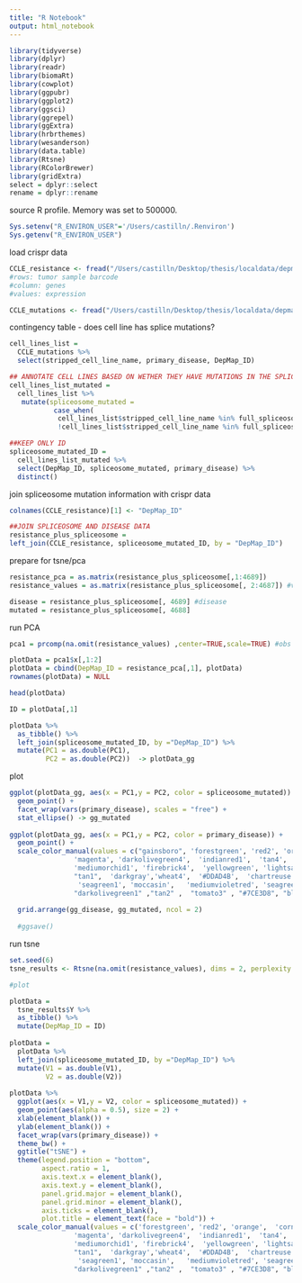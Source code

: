 ```yaml
---
title: "R Notebook"
output: html_notebook
---
```


```r
library(tidyverse)
library(dplyr)
library(readr)
library(biomaRt)
library(cowplot)
library(ggpubr)
library(ggplot2)
library(ggsci)
library(ggrepel)
library(ggExtra)
library(hrbrthemes)
library(wesanderson)
library(data.table)
library(Rtsne)
library(RColorBrewer)
library(gridExtra)
select = dplyr::select
rename = dplyr::rename
```

source R profile. Memory was set to 500000.
```r
Sys.setenv("R_ENVIRON_USER"='/Users/castilln/.Renviron')
Sys.getenv("R_ENVIRON_USER")

```
load crispr data
```r
CCLE_resistance <- fread("/Users/castilln/Desktop/thesis/localdata/depmap/primary-screen-replicate-collapsed-logfold-change.csv", header = TRUE) 
#rows: tumor sample barcode
#column: genes
#values: expression

CCLE_mutations <- fread("/Users/castilln/Desktop/thesis/localdata/depmap/CCLE_info", header = TRUE) #mutations and sample info 
```

contingency table - does cell line has splice mutations? 
```r
cell_lines_list = 
  CCLE_mutations %>% 
  select(stripped_cell_line_name, primary_disease, DepMap_ID) 

## ANNOTATE CELL LINES BASED ON WETHER THEY HAVE MUTATIONS IN THE SPLICEOSOME OR NOT
cell_lines_list_mutated = 
  cell_lines_list %>% 
   mutate(spliceosome_mutated = 
           case_when(
            cell_lines_list$stripped_cell_line_name %in% full_spliceosome_mutations$stripped_cell_line_name ~ "YES", #if the mutation is in a gene from the spliceosome: 1 
            !cell_lines_list$stripped_cell_line_name %in% full_spliceosome_mutations$stripped_cell_line_name ~ "NO"))

##KEEP ONLY ID  
spliceosome_mutated_ID = 
  cell_lines_list_mutated %>% 
  select(DepMap_ID, spliceosome_mutated, primary_disease) %>% 
  distinct() 
```

join spliceosome mutation information with crispr data
```r
colnames(CCLE_resistance)[1] <- "DepMap_ID"

##JOIN SPLICEOSOME AND DISEASE DATA
resistance_plus_spliceosome = 
left_join(CCLE_resistance, spliceosome_mutated_ID, by = "DepMap_ID") 
```

prepare for tsne/pca
```r
resistance_pca = as.matrix(resistance_plus_spliceosome[,1:4689])
resistance_values = as.matrix(resistance_plus_spliceosome[, 2:4687]) #values

disease = resistance_plus_spliceosome[, 4689] #disease
mutated = resistance_plus_spliceosome[, 4688]
```

run PCA
```r
pca1 = prcomp(na.omit(resistance_values) ,center=TRUE,scale=TRUE) #obs na.omit as option of prcomp does not work unless you use the formula setting

plotData = pca1$x[,1:2]
plotData = cbind(DepMap_ID = resistance_pca[,1], plotData)
rownames(plotData) = NULL

head(plotData)

ID = plotData[,1]

plotData %>% 
  as_tibble() %>% 
  left_join(spliceosome_mutated_ID, by ="DepMap_ID") %>%
  mutate(PC1 = as.double(PC1),
         PC2 = as.double(PC2))  -> plotData_gg

```

plot
```r
ggplot(plotData_gg, aes(x = PC1,y = PC2, color = spliceosome_mutated)) +
  geom_point() +
  facet_wrap(vars(primary_disease), scales = "free") + 
  stat_ellipse() -> gg_mutated
  
ggplot(plotData_gg, aes(x = PC1,y = PC2, color = primary_disease)) +
  geom_point() +
  scale_color_manual(values = c("gainsboro", 'forestgreen', 'red2', 'orange',  'cornflowerblue', 
                'magenta', 'darkolivegreen4',  'indianred1',  'tan4', 'darkblue', 
                'mediumorchid1', 'firebrick4',  'yellowgreen', 'lightsalmon', 'tan3',
                "tan1",  'darkgray','wheat4',  '#DDAD4B',  'chartreuse', 
                 'seagreen1', 'moccasin',   'mediumvioletred', 'seagreen', 'cadetblue1',
                "darkolivegreen1" ,"tan2" ,  "tomato3" , "#7CE3D8", "black", "darkblue", "violetred"))-> gg_disease
  
  grid.arrange(gg_disease, gg_mutated, ncol = 2)
  
  #ggsave()
```


run tsne
```r
set.seed(6)
tsne_results <- Rtsne(na.omit(resistance_values), dims = 2, perplexity = 5, theta = 0.5, check_duplicates = FALSE, pca = TRUE)

#plot

plotData =
  tsne_results$Y %>% 
  as_tibble() %>% 
  mutate(DepMap_ID = ID)
 
plotData = 
  plotData %>% 
  left_join(spliceosome_mutated_ID, by ="DepMap_ID") %>% 
  mutate(V1 = as.double(V1),
         V2 = as.double(V2))
 
plotData %>% 
  ggplot(aes(x = V1,y = V2, color = spliceosome_mutated)) +
  geom_point(aes(alpha = 0.5), size = 2) +
  xlab(element_blank()) +
  ylab(element_blank()) +
  facet_wrap(vars(primary_disease)) +
  theme_bw() +
  ggtitle("tSNE") +
  theme(legend.position = "bottom",
        aspect.ratio = 1,
        axis.text.x = element_blank(),
        axis.text.y = element_blank(),
        panel.grid.major = element_blank(),
        panel.grid.minor = element_blank(),
        axis.ticks = element_blank(),
        plot.title = element_text(face = "bold")) +
  scale_color_manual(values = c('forestgreen', 'red2', 'orange',  'cornflowerblue', 
                'magenta', 'darkolivegreen4',  'indianred1',  'tan4', 'darkblue', 
                'mediumorchid1', 'firebrick4',  'yellowgreen', 'lightsalmon', 'tan3',
                "tan1",  'darkgray','wheat4',  '#DDAD4B',  'chartreuse', 
                 'seagreen1', 'moccasin',   'mediumvioletred', 'seagreen', 'cadetblue1',
                "darkolivegreen1" ,"tan2" ,  "tomato3" , "#7CE3D8", "black", "darkblue", "violetred"))
```